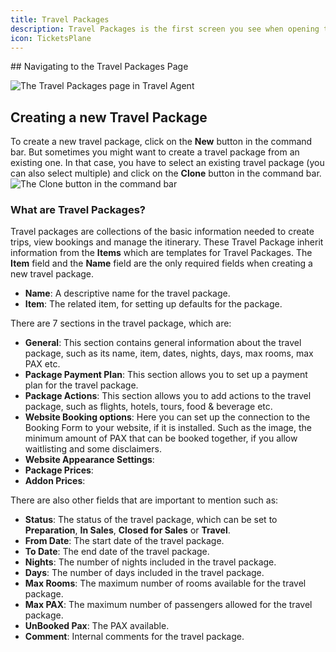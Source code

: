 ```yaml
---
title: Travel Packages
description: Travel Packages is the first screen you see when opening the application. It provides an overview of all travel packages, allowing you to manage and create new ones.
icon: TicketsPlane
---
```



<Steps>
<Step>
## Navigating to the Travel Packages Page

![The Travel Packages page in Travel Agent](/images/travel-agent/travel-packages-active-view-1.png)
</Step>
<Step>
## Creating a new Travel Package
To create a new travel package, click on the **New** button in the command bar. But sometimes you might want to create a travel package from an existing one. In that case, you have to select an existing travel package (you can also select multiple) and click on the **Clone** button in the command bar.
![The Clone button in the command bar](/images/travel-agent/travel-packages-clone-feature.png)

### What are Travel Packages?
Travel packages are collections of the basic information needed to create trips, view bookings and manage the itinerary.
These Travel Package inherit information from the **Items** which are templates for Travel Packages. The **Item** field and the **Name** field are the only required fields when creating a new travel package.
- **Name**: A descriptive name for the travel package.
- **Item**: The related item, for setting up defaults for the package.

There are 7 sections in the travel package, which are:
- **General**: This section contains general information about the travel package, such as its name, item, dates, nights, days, max rooms, max PAX etc.
- **Package Payment Plan**: This section allows you to set up a payment plan for the travel package.
- **Package Actions**: This section allows you to add actions to the travel package, such as flights, hotels, tours, food & beverage etc.
- **Website Booking options**: Here you can set up the connection to the Booking Form to your website, if it is installed. Such as the image, the minimum amount of PAX that can be booked together, if you allow waitlisting and some disclaimers.
- **Website Appearance Settings**:
- **Package Prices**:
- **Addon Prices**:

There are also other fields that are important to mention such as:
- **Status**: The status of the travel package, which can be set to **Preparation**, **In Sales**, **Closed for Sales** or **Travel**.
- **From Date**: The start date of the travel package.
- **To Date**: The end date of the travel package.
- **Nights**: The number of nights included in the travel package.
- **Days**: The number of days included in the travel package.
- **Max Rooms**: The maximum number of rooms available for the travel package.
- **Max PAX**: The maximum number of passengers allowed for the travel package. 
- **UnBooked Pax**: The PAX available.
- **Comment**: Internal comments for the travel package.


</Step>

</Steps>